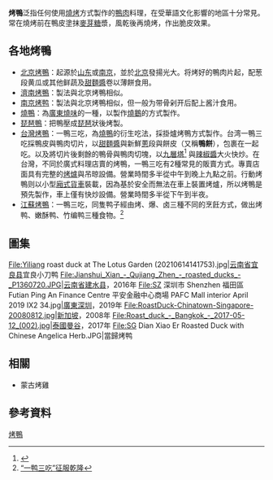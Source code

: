 '''烤鴨'''泛指任何使用[[燒烤|燒烤]]方式製作的[[鴨肉|鴨肉]]料理，在受華語文化影響的地區十分常見。常在燒烤前在鴨皮塗抹[[麥芽糖|麥芽糖]]漿，風乾後再燒烤，作出脆皮效果。

==各地烤鴨==
*[[北京烤鴨|北京烤鴨]]：起源於[[山东|山东]]或[[南京|南京]]，並於[[北京|北京]]發揚光大。将烤好的鴨肉片起，配葱段黄瓜或其他鲜蔬及[[甜麵醬|甜麵醬]]卷以薄餅食用。
*[[濟南烤鴨|濟南烤鴨]]：製法與北京烤鴨相似。
*[[南京烤鸭|南京烤鸭]]：製法與北京烤鴨相似，但一般为带骨剁开后配上酱汁食用。
*[[燒鴨|燒鴨]]：為[[廣東|廣東]][[燒味|燒味]]的一種，以製作[[燒鵝|燒鵝]]的方式製作。
*[[琵琶鴨|琵琶鴨]]：把鴨壓成[[琵琶|琵琶]]狀後烤製。
*[[台灣烤鴨|台灣烤鴨]]：一鴨三吃，為[[燒鴨|燒鴨]]的衍生吃法，採掛爐烤鴨方式製作。台湾一鴨三吃採鴨皮與鴨肉切片，以[[甜麵醬|甜麵醬]]與新鮮[[蔥|蔥]]段與餅皮（又稱'''鴨餅'''），包裹在一起吃。以及將切片後剩餘的鴨骨與鴨肉切塊，以[[九層塔|九層塔]]<ref>{{cite book|author=傅詩予|title=與你散步落花林中|year=2011年|publisher=釀出版|location=台灣|isbn=9789866095016|pages=187|url=http://books.google.com.tw/books?id=b30dVbkPii0C&pg=PA187&dq=%22一鴨三吃%22++%22九層塔%22+-inpublisher:icon&hl=zh-TW&sa=X&ei=1DgjUpKOMIaDkwX4loCgCg&redir_esc=y#v=onepage&q=%22一鴨三吃%22%20%20%22九層塔%22%20-inpublisher%3Aicon&f=false|access-date=2022-01-12|archive-date=2016-03-10|archive-url=https://web.archive.org/web/20160310151636/https://books.google.com.tw/books?id=b30dVbkPii0C&pg=PA187&dq=%22%E4%B8%80%E9%B4%A8%E4%B8%89%E5%90%83%22++%22%E4%B9%9D%E5%B1%A4%E5%A1%94%22+-inpublisher:icon&hl=zh-TW&sa=X&ei=1DgjUpKOMIaDkwX4loCgCg&redir_esc=y#v=onepage&q=%22一鴨三吃%22%20%20%22九層塔%22%20-inpublisher%3Aicon&f=false|dead-url=no}}</ref> 與[[辣椒醬|辣椒醬]]大火快炒。在台灣，不同於廣式料理店賣的烤鴨，一鴨三吃有2種常見的販賣方式。專賣店面具有完整的[[烤爐|烤爐]]與吊晾設備。營業時間多半從中午到晚上九點之前。行動烤鴨则以小型[[廂型車|廂式貨車]]裝載，因為基於安全而無法在車上裝置烤爐，所以烤鴨是預先製作，車上僅有快炒設備。營業時間多半從下午到半夜。
*[[江蘇烤鴨|江蘇烤鴨]]：一鴨三吃，同隻鸭子經由烤、爆、卤三種不同的烹飪方式，做出烤鸭、嫩酥鸭、竹编鸭三種食物。<ref>[http://www.wbx88.com/Show.asp?id=80 “一鸭三吃”征服乾隆]{{Dead link|date=2019年11月 |bot=InternetArchiveBot |fix-attempted=yes }}</ref>

==圖集==
<gallery>
File:Yiliang roast duck at The Lotus Garden (20210614141753).jpg|[[云南省|云南省]][[宜良县|宜良县]]宜良小刀鸭
File:Jianshui_Xian_-_Qujiang_Zhen_-_roasted_ducks_-_P1360720.JPG|[[云南省|云南省]][[建水县|建水县]]，2016年
File:SZ 深圳市 Shenzhen 福田區 Futian Ping An Finance Centre 平安金融中心商場 PAFC Mall interior April 2019 IX2 34.jpg|[[廣東|廣東]][[深圳|深圳]]，2019年
File:RoastDuck-Chinatown-Singapore-20080812.jpg|[[新加坡|新加坡]]，2008年
File:Roast_duck_-_Bangkok_-_2017-05-12_(002).jpg|[[泰國|泰國]][[曼谷|曼谷]]，2017年
File:SG Dian Xiao Er Roasted Duck with Chinese Angelica Herb.JPG|當歸烤鸭
</gallery>

==相關==
* 蒙古烤雞
{{commons|Category:Roast duck}}

==參考資料==
{{reflist}}

[[Category:烤鴨|]]